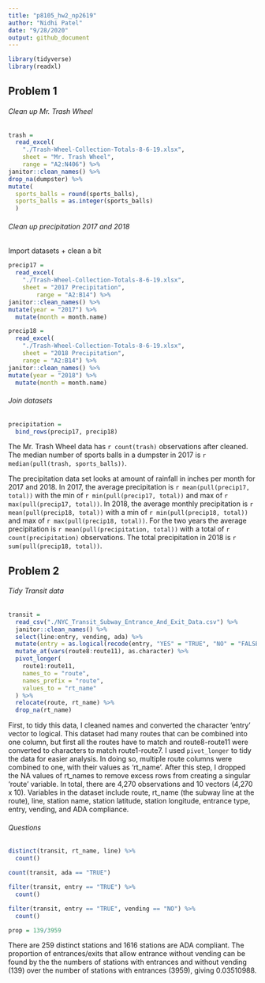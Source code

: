```yaml
---
title: "p8105_hw2_np2619"
author: "Nidhi Patel"
date: "9/28/2020"
output: github_document
---
```


```r
library(tidyverse)
library(readxl)
```


## Problem 1
###### Clean up Mr. Trash Wheel
```r
trash = 
  read_excel(
    "./Trash-Wheel-Collection-Totals-8-6-19.xlsx", 
    sheet = "Mr. Trash Wheel",
    range = "A2:N406") %>%
janitor::clean_names() %>%
drop_na(dumpster) %>%
mutate(
  sports_balls = round(sports_balls),
  sports_balls = as.integer(sports_balls)
  )


```

###### Clean up precipitation 2017 and 2018

Import datasets + clean a bit

```r
precip17 = 
  read_excel(
    "./Trash-Wheel-Collection-Totals-8-6-19.xlsx", 
    sheet = "2017 Precipitation",
        range = "A2:B14") %>%
janitor::clean_names() %>% 
mutate(year = "2017") %>% 
  mutate(month = month.name)

precip18 = 
  read_excel(
    "./Trash-Wheel-Collection-Totals-8-6-19.xlsx", 
    sheet = "2018 Precipitation",
    range = "A2:B14") %>%
janitor::clean_names() %>% 
mutate(year = "2018") %>% 
  mutate(month = month.name)

```

###### Join datasets

```r
precipitation = 
  bind_rows(precip17, precip18)
```

The Mr. Trash Wheel data has `r count(trash)` observations after cleaned.  The median number of sports balls in a dumpster in 2017 is `r median(pull(trash, sports_balls))`. 

The precipitation data set looks at amount of rainfall in inches per month for 2017 and 2018.  In 2017, the average precipitation is `r mean(pull(precip17, total))` with the min of `r min(pull(precip17, total))` and max of `r max(pull(precip17, total))`. In 2018, the average monthly precipitation is `r mean(pull(precip18, total))` with a min of `r min(pull(precip18, total))` and max of `r max(pull(precip18, total))`.  For the two years the average precipitation is `r mean(pull(precipitation, total))` with a total of `r count(precipitation)` observations.  The total precipitation in 2018 is `r sum(pull(precip18, total))`.


## Problem 2
###### Tidy Transit data
```r
transit = 
  read_csv("./NYC_Transit_Subway_Entrance_And_Exit_Data.csv") %>% 
  janitor::clean_names() %>% 
  select(line:entry, vending, ada) %>% 
  mutate(entry = as.logical(recode(entry, "YES" = "TRUE", "NO" = "FALSE"))) %>% 
  mutate_at(vars(route8:route11), as.character) %>% 
  pivot_longer(
    route1:route11,
    names_to = "route",
    names_prefix = "route",
    values_to = "rt_name"
  ) %>% 
  relocate(route, rt_name) %>% 
  drop_na(rt_name)

```

First, to tidy this data, I cleaned names and converted the character 'entry' vector to logical.  This dataset had many routes that can be combined into one column, but first all the routes have to match and route8-route11 were converted to characters to match route1-route7. I used `pivot_longer` to tidy the data for easier analysis.  In doing so, multiple route columns were combined to one, with their values as 'rt_name'.  After this step, I dropped the NA values of rt_names to remove excess rows from creating a singular 'route' variable.  In total, there are 4,270 observations and 10 vectors (4,270 x 10).  Variables in the dataset include route, rt_name (the subway line at the route), line, station name, station latitude, station longitude, entrance type, entry, vending, and ADA compliance.  

###### Questions

```r
distinct(transit, rt_name, line) %>% 
  count()

count(transit, ada == "TRUE")

filter(transit, entry == "TRUE") %>% 
  count()

filter(transit, entry == "TRUE", vending == "NO") %>% 
  count()

prop = 139/3959

```


There are 259 distinct stations and 1616 stations are ADA compliant.  The proportion of entrances/exits that allow entrance without vending can be found by the the numbers of stations with entrances and without vending (139) over the number of stations with entrances (3959), giving 0.03510988. 


